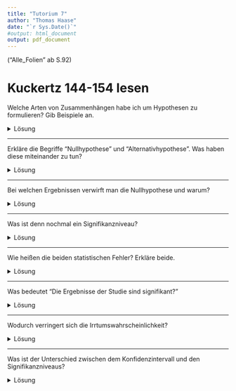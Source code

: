 ```yaml
---
title: "Tutorium 7"
author: "Thomas Haase"
date: "`r Sys.Date()`"
#output: html_document
output: pdf_document
---
```


("Alle_Folien" ab S.92)

# Kuckertz 144-154 lesen

Welche Arten von Zusammenhängen habe ich um Hypothesen zu formulieren? Gib Beispiele an.

<details>

<summary>Lösung</summary>

-   Unterschied und Zusammenhang
    -   X ist mehr als Y
    -   je mehr X desto mehr Y
-   gerichtete und ungerichtete Hypothesen
    -   es gibt einen Unterschied zwischen X und Y
    -   X trägt das Merkmal mehr als Y
-   spezifische und unspezifische Hypothesen
    -   X hat das Merkmal 2x haüfiger als Y

</details>

------------------------------------------------------------------------

Erkläre die Begriffe "Nullhypothese" und "Alternativhypothese". Was haben diese miteinander zu tun?

<details>

<summary>Lösung</summary>

Nullhypothese: Bei statistischen Tests nimmt man immer an, dass kein Zusammenhang herrscht. Wenn ich testen will ob Männer öfter rauchen als Frauen gehe ich in meinem Test davon aus, dass die Gruppen sich nicht unterscheiden.

Alternativhypothese: Wenn die Nullhypothese verworfen wird, geht man davon aus, dass die Alternativhypothese korrekt war. In dieser wird der Zusammenhang behauptet.

</details>

------------------------------------------------------------------------

Bei welchen Ergebnissen verwirft man die Nullhypothese und warum?

<details>

<summary>Lösung</summary>

Wenn der Stichproben-Mittelpunkt das Signifikanzniveau überschreitet. Mit steigendem $\bar{x}$ wird es (nach der angenommenen $H_0$) immer unwahrscheinlicher, dass die Stichprobe wirklich aus so einer angenommenen Grundgesamtheit stammen kann.

</details>

------------------------------------------------------------------------

Was ist denn nochmal ein Signifikanzniveau?

<details>

<summary>Lösung</summary>

Wird typischerweise bei $5\%$ oder $1\%$ angenommen. Das Signifikanzniveau stellt die von uns willkürlich gesetzte Grenze dar, ab der wir davon ausgehen, dass sich der Unterschied vom angenommenen-Nullhypothesen-Grundgesamtheitsmittelwert und dem gemessenen Stichprobenmittelwert nicht mehr durch Zufall erklärt werden kann.

</details>

------------------------------------------------------------------------

Wie heißen die beiden statistischen Fehler? Erkläre beide.

<details>

<summary>Lösung</summary>

$\alpha$-Fehler: Wenn man in seiner Stichprobe durch Zufall genau so gemessen hat, dass man außerhalb der Signifikanzniveaus liegt und fälschlicherweise einen Zusammenhang annimmt hat man einen $\alpha$-Fehler/Typ 1 Fehler zum Opfer gefallen.

$\beta$-Fehler: Wenn in der Grundgesamtheit eigentlich ein Zusammenhang vorherrscht, aber dieser sich in der Stichprobe nicht niederschlägt und die Nullhypothese weiterhin angenommen wird, begeht man einen $beta-$Fehler/ Typ 2 Fehler.

</details>

------------------------------------------------------------------------

Was bedeutet "Die Ergebnisse der Studie sind signifikant?"

<details>

<summary>Lösung</summary>

Die Wahrscheinlichkeit, dass das Ergebnis zufällig entstanden ist, ist gering. Man muss immer mit einem $\alpha$-Fehler rechnen!

</details>

------------------------------------------------------------------------

Wodurch verringert sich die Irrtumswahrscheinlichkeit?

<details>

<summary>Lösung</summary>

-   mit größer werdender Differenz von Stichprobenmittelwert und Mittelwert der Grundgesamtheit,
-   mit kleiner werdender Populationsstreuung und
-   mit vergrößertem Stichprobenumfang.

</details>

------------------------------------------------------------------------

Was ist der Unterschied zwischen dem Konfidenzintervall und den Signifikanzniveaus?

<details>

<summary>Lösung</summary>

[kurze google recherche ergibt:](https://www.datasciencecentral.com/significance-level-vs-confidence-level-vs-confidence-interval/)

> Confidence level vs Significance Level Above, I defined a confidence level as answering the question: "...if the poll/test/experiment was repeated (over and over), would the results be the same?" In essence, confidence levels deal with repeatability. Significance levels on the other hand, have nothing at all to do with repeatability. They are set in the beginning of a specific type of experiment (a "hypothesis test"), and controlled by you, the researcher. The significance level (also called the alpha level) is a term used to test a hypothesis. More specifically, it's the probability of making the wrong decision when the null hypothesis is true. In statistical speak, another way of saying this is that it's your probability of making a Type I error. Constructing Confidence Intervals with Significance Levels using the normal distribution, you can create a confidence interval for any significance level with this formula:

> sample statistic ± z\*(standard error)

> (z\* = multiplier)

> Confidence intervals are constructed around a point estimate (like the mean) using statistical table (e.g. the z-table or t-table), which give known ranges for normally distributed data. Normally distributed data is preferable because the data tends to behave in a known way, with a certain percentage of data falling a certain distance from the mean. For example, a point estimate will fall within 1.96 standard deviations about 95% of the time.

# Wiederholung

(fiktive) Links-Rechts- Selbsteinschätzung einer Bevölkerung: $\bar{x} = 5,822$; $s = 2,393$; $n = 1891$, gesucht: $95\%$ Konfidenzintervall: In welchem Intervall liegt mit $95\%$ Sicherheit $\mu$?

<details>

<summary>Lösung</summary>

$\hat{\sigma}_{x}=\sqrt{s^2 \cdot \frac{n}{n-1}}=\sqrt{2,393^2 \cdot \frac{1891}{1890}}=2,393633$

$\hat{\sigma}_{\bar{x}} = \frac{\hat{\sigma}_{x}}{\sqrt{n}} = \frac{2,393633}{\sqrt{1891}} = 0,055$

$$
x_u = \bar{x} - t_{(1-\frac{\alpha}{2};n-1)} \cdot \hat{\sigma}_{\bar{x}}\\
x_o = \bar{x} + t_{(1-\frac{\alpha}{2};n-1)} \cdot \hat{\sigma}_{\bar{x}}
$$ $1-\frac{\alpha}{2} = 1-\frac{0,05}{2} = 0,975$

$$
x_u = 5,822 - 1,96 \cdot 0,055 = 5,7722\\
x_o = 5,822 + 1,96 \cdot 0,055 = 5,9878
$$ Mit einer Sicherheit von $95\%$ liegt der Mittelwert der Grundgesamtheit zwischen $5,772$ und $5,9878$

</details>
